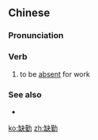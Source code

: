 ==Chinese==
{{zh-forms}}

===Pronunciation===
{{zh-pron
|m=quēqín
|c=kyut3 kan4
|mn=qz,xm:khoat-khûn/zz:khoat-khîn
|cat=v
}}

===Verb===
{{zh-verb}}

# to be [[absent]] for work

===See also===
* {{zh-l|欠勤}}

[[ko:缺勤]]
[[zh:缺勤]]